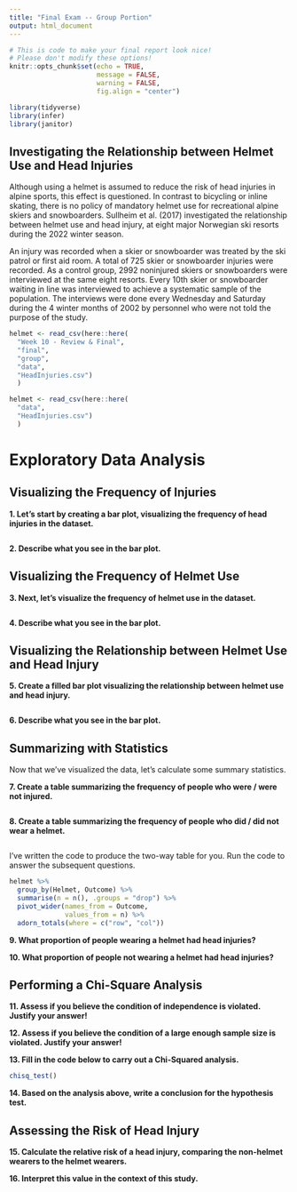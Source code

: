```yaml
---
title: "Final Exam -- Group Portion"
output: html_document
---
```


```r
# This is code to make your final report look nice! 
# Please don't modify these options! 
knitr::opts_chunk$set(echo = TRUE, 
                      message = FALSE, 
                      warning = FALSE, 
                      fig.align = "center")

library(tidyverse)
library(infer)
library(janitor)
```

## Investigating the Relationship between Helmet Use and Head Injuries

Although using a helmet is assumed to reduce the risk of head injuries in alpine
sports, this effect is questioned. In contrast to bicycling or inline skating,
there is no policy of mandatory helmet use for recreational alpine skiers and
snowboarders. Sullheim et al. (2017) investigated the relationship between 
helmet use and head injury, at eight major Norwegian ski resorts during the 
2022 winter season.

An injury was recorded when a skier or snowboarder was treated by the ski patrol
or first aid room. A total of 725 skier or snowboarder injuries were recorded.
As a control group, 2992 noninjured skiers or snowboarders were interviewed at
the same eight resorts. Every 10th skier or snowboarder waiting in line was
interviewed to achieve a systematic sample of the population. The interviews
were done every Wednesday and Saturday during the 4 winter months of 2002 by
personnel who were not told the purpose of the study.

```r
helmet <- read_csv(here::here(
  "Week 10 - Review & Final", 
  "final", 
  "group", 
  "data",
  "HeadInjuries.csv")
  )

helmet <- read_csv(here::here(
  "data",
  "HeadInjuries.csv")
  )

```

# Exploratory Data Analysis

## Visualizing the Frequency of Injuries

__1. Let's start by creating a bar plot, visualizing the frequency of head injuries in the dataset.__

```r

```

__2. Describe what you see in the bar plot.__



## Visualizing the Frequency of Helmet Use

__3. Next, let's visualize the frequency of helmet use in the dataset.__ 

```r

```

__4. Describe what you see in the bar plot.__



## Visualizing the Relationship between Helmet Use and Head Injury

__5. Create a filled bar plot visualizing the relationship between helmet use and head injury.__

```r

```

__6. Describe what you see in the bar plot.__



## Summarizing with Statistics

Now that we've visualized the data, let's calculate some summary statistics.

__7. Create a table summarizing the frequency of people who were / were not injured.__

```r

```

__8. Create a table summarizing the frequency of people who did / did not wear a helmet.__

```r

```

I've written the code to produce the two-way table for you. Run the code to
answer the subsequent questions. 

```r
helmet %>% 
  group_by(Helmet, Outcome) %>% 
  summarise(n = n(), .groups = "drop") %>% 
  pivot_wider(names_from = Outcome, 
              values_from = n) %>% 
  adorn_totals(where = c("row", "col")) 
```

__9. What proportion of people wearing a helmet had head injuries?__



__10. What proportion of people not wearing a helmet had head injuries?__


## Performing a Chi-Square Analysis

__11. Assess if you believe the condition of independence is violated. Justify your answer!__


__12. Assess if you believe the condition of a large enough sample size is violated. Justify your answer!__


__13. Fill in the code below to carry out a Chi-Squared analysis.__

```r
chisq_test()
```

__14. Based on the analysis above, write a conclusion for the hypothesis test.__



## Assessing the Risk of Head Injury

__15. Calculate the relative risk of a head injury, comparing the non-helmet wearers to the helmet wearers.__ 



__16. Interpret this value in the context of this study.__

